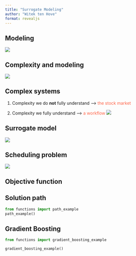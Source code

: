 ```yaml
---
title: "Surrogate Modeling"
author: "Witek ten Hove"
format: revealjs
---
```


## Modeling

![](https://xplane.com/wp-content/uploads/2020/04/Screen-Shot-2015-04-14-at-12.48.54-PM.png)

## Complexity and modeling

![](https://www.theoptimizationexpert.com/wp-content/uploads/2017/01/analytics-evolution-1920x1200.jpg)

## Complex systems {background-iframe="ticker.html"}

1.  Complexity we do **not** fully understand --\> [the stock market]{style="color: tomato"}

::: incremental
2.  Complexity we fully understand --\> [a workflow]{style="color: tomato"}
![](https://www.tagnos.com/wp-content/uploads/2021/04/diagram-workflow-automation.jpg)
:::

## Surrogate model

![](https://www.researchgate.net/publication/360665374/figure/fig1/AS:11431281095590254@1667960146000/The-principle-of-surrogate-modelling.jpg)

## Scheduling problem

![](timeline.png)

## Objective function

## Solution path {.scrollable}

```python
from functions import path_example
path_example()
```

## Gradient Boosting {.scrollable}

```python
from functions import gradient_boosting_example

gradient_boosting_example()
```



